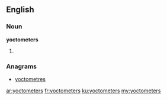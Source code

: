 ==English==

===Noun===
'''yoctometers'''

# {{plural of|yoctometer}}

===Anagrams===
* [[yoctometres#English|yoctometres]]

[[ar:yoctometers]]
[[fr:yoctometers]]
[[ku:yoctometers]]
[[my:yoctometers]]